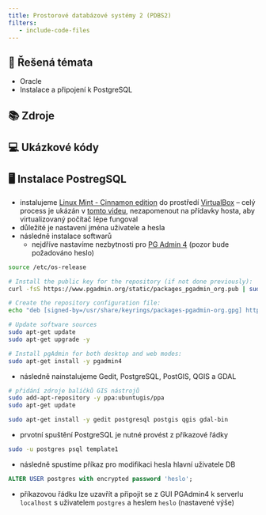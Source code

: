 ```yaml
---
title: Prostorové databázové systémy 2 (PDBS2)	
filters:
   - include-code-files
---
```


## 📃 Řešená témata

- Oracle 
- Instalace a připojení k PostgreSQL

## 📚 Zdroje



## 💻 Ukázkové kódy

## 🖥 Instalace PostregSQL

- instalujeme [Linux Mint - Cinnamon edition](https://www.linuxmint.com/download.php) do prostředí [VirtualBox](https://www.virtualbox.org/wiki/Downloads) -- celý process je ukázán v [tomto videu](https://www.youtube.com/watch?v=5MwBbgdSZS0), nezapomenout na přídavky hosta, aby virtualizovaný počítač lépe fungoval
- důležité je nastavení jména uživatele a hesla
- následně instalace softwarů
   - nejdříve nastavíme nezbytnosti pro [PG Admin 4](https://www.pgadmin.org/download/pgadmin-4-apt/) (pozor bude požadováno heslo)
 
```bash
source /etc/os-release

# Install the public key for the repository (if not done previously):
curl -fsS https://www.pgadmin.org/static/packages_pgadmin_org.pub | sudo gpg --dearmor -o /usr/share/keyrings/packages-pgadmin-org.gpg

# Create the repository configuration file:
echo "deb [signed-by=/usr/share/keyrings/packages-pgadmin-org.gpg] https://ftp.postgresql.org/pub/pgadmin/pgadmin4/apt/$UBUNTU_CODENAME pgadmin4 main" | sudo tee /etc/apt/sources.list.d/pgadmin4.list

# Update software sources
sudo apt-get update
sudo apt-get upgrade -y

# Install pgAdmin for both desktop and web modes:
sudo apt-get install -y pgadmin4
```
   - následně nainstalujeme Gedit, PostgreSQL, PostGIS, QGIS a GDAL

```bash
# přidání zdroje balíčků GIS nástrojů
sudo add-apt-repository -y ppa:ubuntugis/ppa
sudo apt-get update

sudo apt-get install -y gedit postgresql postgis qgis gdal-bin
```

   - prvotní spuštění PostgreSQL je nutné provést z příkazové řádky

```bash
sudo -u postgres psql template1
```
   - následně spustíme příkaz pro modifikaci hesla hlavní uživatele DB
  
```sql
ALTER USER postgres with encrypted password 'heslo';
```
   - příkazovou řádku lze uzavřít a připojit se z GUI PGAdmin4 k serverlu `localhost` s uživatelem `postgres` a heslem `heslo` (nastavené výše)

